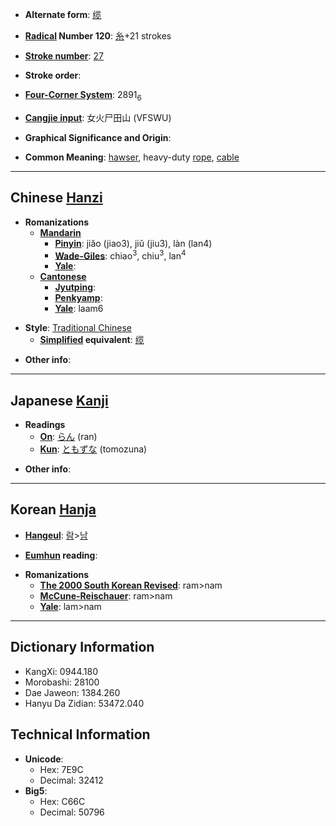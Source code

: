 * '''Alternate form''': [[缆]]

* '''[[Wiktionary:Chinese radical index| Radical]] Number 120''': [[Wiktionary:Chinese radical index 糸|糸]]+21 strokes

* '''[[Wiktionary:Chinese total strokes index|Stroke number]]''': [[Wiktionary:Chinese total strokes index 27|27]]

* '''Stroke order''': 

* '''[[Wiktionary:Chinese four corner index|Four-Corner System]]''': 2891<sub>6</sub>

* '''[[Wiktionary:Chinese Cangjie index|Cangjie input]]''': 女火尸田山 (VFSWU)

* '''Graphical Significance and Origin''': 

* '''Common Meaning''': [[hawser]], heavy-duty [[rope]], [[cable]]

----

== Chinese [[Hanzi]] ==

* '''Romanizations'''
** '''[[Mandarin]]'''
*** '''[[Pinyin]]''': jiǎo (jiao3), jiǔ (jiu3), làn (lan4)
*** '''[[Wade-Giles]]''': chiao<sup>3</sup>, chiu<sup>3</sup>, lan<sup>4</sup>
*** '''[[Yale]]''': 
** '''[[Cantonese]]'''
*** '''[[Jyutping]]''':
*** '''[[Penkyamp]]''': 
*** '''[[Yale]]''': laam6

* '''Style''': [[Traditional Chinese]] 
** '''[[Simplified Chinese|Simplified]] equivalent''': [[缆]]

* '''Other info''': 

----

== Japanese [[Kanji]] ==

* '''Readings'''
** '''[[On]]''': [[らん]] (ran)
** '''[[Kun]]''': [[ともずな]] (tomozuna)

* '''Other info''':  

----

== Korean [[Hanja]] ==

* '''[[Hangeul]]''': [[람]]>[[남]]

* '''[[Eumhun]] reading''': 

* '''Romanizations'''
** '''[[The 2000 South Korean Revised Romanization|The 2000 South Korean Revised]]''': ram>nam
** '''[[McCune-Reischauer]]''': ram>nam
** '''[[Yale]]''': lam>nam

----

== Dictionary Information ==

* KangXi: 0944.180
* Morobashi: 28100
* Dae Jaweon: 1384.260
* Hanyu Da Zidian: 53472.040

== Technical Information ==

* '''Unicode''':
** Hex: 7E9C
** Decimal: 32412
* '''Big5''':
** Hex: C66C
** Decimal: 50796